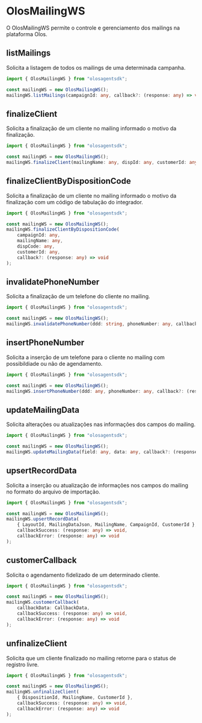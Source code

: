 # OlosMailingWS

O OlosMailingWS permite o controle e gerenciamento dos mailings na plataforma Olos.

## listMailings

Solicita a listagem de todos os mailings de uma determinada campanha.

```ts copy
import { OlosMailingWS } from "olosagentsdk";

const mailingWS = new OlosMailingWS();
mailingWS.listMailings(campaignId: any, callback?: (response: any) => void);
```

## finalizeClient

Solicita a finalização de um cliente no mailing informado o motivo da finalização.

```ts copy
import { OlosMailingWS } from "olosagentsdk";

const mailingWS = new OlosMailingWS();
mailingWS.finalizeClient(mailingName: any, dispId: any, customerId: any, callback?: (response: any) => void);
```

## finalizeClientByDispositionCode

Solicita a finalização de um cliente no mailing informado o motivo da finalização com um código de tabulação do integrador.

```ts copy
import { OlosMailingWS } from "olosagentsdk";

const mailingWS = new OlosMailingWS();
mailingWS.finalizeClientByDispositionCode(
    campaignId: any,
    mailingName: any,
    dispCode: any,
    customerId: any,
    callback?: (response: any) => void
);
```

## invalidatePhoneNumber

Solicita a finalização de um telefone do cliente no mailing.

```ts copy
import { OlosMailingWS } from "olosagentsdk";

const mailingWS = new OlosMailingWS();
mailingWS.invalidatePhoneNumber(ddd: string, phoneNumber: any, callback?: (response: any) => void);
```

## insertPhoneNumber

Solicita a inserção de um telefone para o cliente no mailing com possibildiade ou não de agendamento.

```ts copy
import { OlosMailingWS } from "olosagentsdk";

const mailingWS = new OlosMailingWS();
mailingWS.insertPhoneNumber(ddd: any, phoneNumber: any, callback?: (response: any) => void);
```

## updateMailingData

Solicita alterações ou atualizações nas informações dos campos do mailing.

```ts copy
import { OlosMailingWS } from "olosagentsdk";

const mailingWS = new OlosMailingWS();
mailingWS.updateMailingData(field: any, data: any, callback?: (response: any) => void);
```

## upsertRecordData

Solicita a inserção ou atualização de informações nos campos do mailing no formato do arquivo de importação.

```ts copy
import { OlosMailingWS } from "olosagentsdk";

const mailingWS = new OlosMailingWS();
mailingWS.upsertRecordData(
    { LayoutId, MailingDataJson, MailingName, CampaignId, CustomerId },
    callbackSuccess: (response: any) => void,
    callbackError: (response: any) => void
);
```

## customerCallback

Solicita o agendamento fidelizado de um determinado cliente.

```ts copy
import { OlosMailingWS } from "olosagentsdk";

const mailingWS = new OlosMailingWS();
mailingWS.customerCallback(
    callbackData: CallbackData,
    callbackSuccess: (response: any) => void,
    callbackError: (response: any) => void
);
```

## unfinalizeClient

Solicita que um cliente finalizado no mailing retorne para o status de registro livre.

```ts copy
import { OlosMailingWS } from "olosagentsdk";

const mailingWS = new OlosMailingWS();
mailingWS.unfinalizeClient(
    { DispositionId, MailingName, CustomerId },
    callbackSuccess: (response: any) => void,
    callbackError: (response: any) => void
);
```

